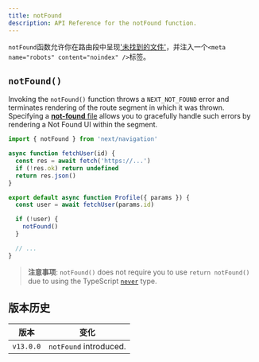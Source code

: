 ```yaml
---
title: notFound
description: API Reference for the notFound function.
---
```


`notFound`函数允许你在路由段中呈现['未找到的文件'](/docs/app/api-reference/file-conventions/not-found)，并注入一个`<meta name="robots" content="noindex" />`标签。

## `notFound()`

Invoking the `notFound()` function throws a `NEXT_NOT_FOUND` error and terminates rendering of the route segment in which it was thrown. Specifying a [**not-found** file](/docs/app/api-reference/file-conventions/not-found) allows you to gracefully handle such errors by rendering a Not Found UI within the segment.

```jsx title="app/user/[id]/page.js"
import { notFound } from 'next/navigation'

async function fetchUser(id) {
  const res = await fetch('https://...')
  if (!res.ok) return undefined
  return res.json()
}

export default async function Profile({ params }) {
  const user = await fetchUser(params.id)

  if (!user) {
    notFound()
  }

  // ...
}
```

> **注意事项**: `notFound()` does not require you to use `return notFound()` due to using the TypeScript [`never`](https://www.typescriptlang.org/docs/handbook/2/functions.html#never) type.

## 版本历史

| 版本      | 变化                   |
| --------- | ---------------------- |
| `v13.0.0` | `notFound` introduced. |
